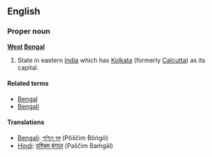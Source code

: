 ==English==
===Proper noun===
'''[[West]] [[Bengal]]'''

#State in eastern [[India]] which has [[Kolkata]] (formerly [[Calcutta]]) as its capital.

====Related terms====
*[[Bengal]]
*[[Bengali]]

====Translations====
*[[Bengali]]: [[পশ্চিম বঙ্গ]] (Pôščim Bôṅgô)
*[[Hindi]]: [[पश्चिम बंगाल]] (Paščim Baṁgāl)